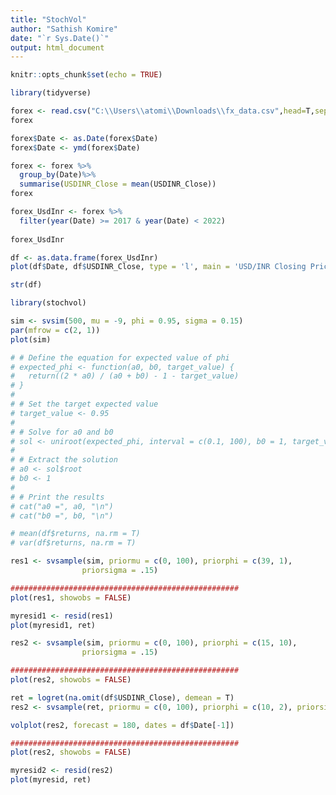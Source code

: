 ---
title: "StochVol"
author: "Sathish Komire"
date: "`r Sys.Date()`"
output: html_document
---

```{r setup, include=FALSE}
knitr::opts_chunk$set(echo = TRUE)
```


```{r}
library(tidyverse)
```
```{r}
forex <- read.csv("C:\\Users\\atomi\\Downloads\\fx_data.csv",head=T,sep=",")
forex
```
```{r}
forex$Date <- as.Date(forex$Date)
forex$Date <- ymd(forex$Date)
```


```{r}
forex <- forex %>%
  group_by(Date)%>%
  summarise(USDINR_Close = mean(USDINR_Close))
forex
```
```{r}

forex_UsdInr <- forex %>% 
  filter(year(Date) >= 2017 & year(Date) < 2022)
 
forex_UsdInr
```
```{r}
df <- as.data.frame(forex_UsdInr)
plot(df$Date, df$USDINR_Close, type = 'l', main = 'USD/INR Closing Prices')
```
```{r}
str(df)
```
```{r}
library(stochvol)
```

```{r}
sim <- svsim(500, mu = -9, phi = 0.95, sigma = 0.15)
par(mfrow = c(2, 1))
plot(sim)
```

```{r}

# # Define the equation for expected value of phi
# expected_phi <- function(a0, b0, target_value) {
#   return((2 * a0) / (a0 + b0) - 1 - target_value)
# }
# 
# # Set the target expected value
# target_value <- 0.95
# 
# # Solve for a0 and b0
# sol <- uniroot(expected_phi, interval = c(0.1, 100), b0 = 1, target_value = target_value, tol = 1e-8)
# 
# # Extract the solution
# a0 <- sol$root
# b0 <- 1
# 
# # Print the results
# cat("a0 =", a0, "\n")
# cat("b0 =", b0, "\n")
```
```{r}
# mean(df$returns, na.rm = T)
# var(df$returns, na.rm = T)
```

```{r}
res1 <- svsample(sim, priormu = c(0, 100), priorphi = c(39, 1),
                priorsigma = .15)
```
```{r}
###################################################
plot(res1, showobs = FALSE)
```

```{r}
myresid1 <- resid(res1)
plot(myresid1, ret)
```
```{r}
res2 <- svsample(sim, priormu = c(0, 100), priorphi = c(15, 10),
                priorsigma = .15)
```
```{r}
###################################################
plot(res2, showobs = FALSE)
```




```{r}
ret = logret(na.omit(df$USDINR_Close), demean = T)
res2 <- svsample(ret, priormu = c(0, 100), priorphi = c(10, 2), priorsigma = .1)

volplot(res2, forecast = 180, dates = df$Date[-1])
```


```{r}

###################################################
plot(res2, showobs = FALSE)
```

```{r}
myresid2 <- resid(res2)
plot(myresid, ret)
```

